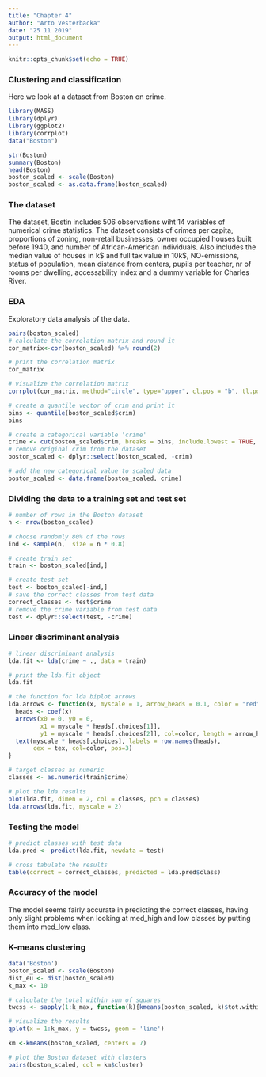 ```yaml
---
title: "Chapter 4"
author: "Arto Vesterbacka"
date: "25 11 2019"
output: html_document
---
```


```r
knitr::opts_chunk$set(echo = TRUE)
```
### Clustering and classification

Here we look at a dataset from Boston on crime.


```r
library(MASS)
library(dplyr)
library(ggplot2)
library(corrplot)
data("Boston")
```

```r
str(Boston)
summary(Boston)
head(Boston)
boston_scaled <- scale(Boston)
boston_scaled <- as.data.frame(boston_scaled)
```

### The dataset

The dataset, Bostin includes 506 observations wiht 14 variables of numerical crime statistics. The dataset consists of crimes per capita, proportions of zoning, non-retail businesses, owner occupied houses built before 1940, and number of African-American individuals. Also includes the median value of houses in k$ and full tax value in 10k$, NO-emissions, status of population, mean distance from centers, pupils per teacher, nr of rooms per dwelling, accessability index and a dummy variable for Charles River.

### EDA

Exploratory data analysis of the data.

```r
pairs(boston_scaled)
# calculate the correlation matrix and round it
cor_matrix<-cor(boston_scaled) %>% round(2)

# print the correlation matrix
cor_matrix

# visualize the correlation matrix
corrplot(cor_matrix, method="circle", type="upper", cl.pos = "b", tl.pos = "d", tl.cex = 0.6)

# create a quantile vector of crim and print it
bins <- quantile(boston_scaled$crim)
bins

# create a categorical variable 'crime'
crime <- cut(boston_scaled$crim, breaks = bins, include.lowest = TRUE, labels = c("low", "med_low","med_high","high"))
# remove original crim from the dataset
boston_scaled <- dplyr::select(boston_scaled, -crim)

# add the new categorical value to scaled data
boston_scaled <- data.frame(boston_scaled, crime)
```

### Dividing the data to a training set and test set

```r
# number of rows in the Boston dataset 
n <- nrow(boston_scaled)

# choose randomly 80% of the rows
ind <- sample(n,  size = n * 0.8)

# create train set
train <- boston_scaled[ind,]

# create test set 
test <- boston_scaled[-ind,]
# save the correct classes from test data
correct_classes <- test$crime
# remove the crime variable from test data
test <- dplyr::select(test, -crime)
```

### Linear discriminant analysis

```r
# linear discriminant analysis
lda.fit <- lda(crime ~ ., data = train)

# print the lda.fit object
lda.fit

# the function for lda biplot arrows
lda.arrows <- function(x, myscale = 1, arrow_heads = 0.1, color = "red", tex = 0.75, choices = c(1,2)){
  heads <- coef(x)
  arrows(x0 = 0, y0 = 0, 
         x1 = myscale * heads[,choices[1]], 
         y1 = myscale * heads[,choices[2]], col=color, length = arrow_heads)
  text(myscale * heads[,choices], labels = row.names(heads), 
       cex = tex, col=color, pos=3)
}

# target classes as numeric
classes <- as.numeric(train$crime)

# plot the lda results
plot(lda.fit, dimen = 2, col = classes, pch = classes)
lda.arrows(lda.fit, myscale = 2)
```

### Testing the model

```r
# predict classes with test data
lda.pred <- predict(lda.fit, newdata = test)

# cross tabulate the results
table(correct = correct_classes, predicted = lda.pred$class)
```

### Accuracy of the model
The model seems fairly accurate in predicting the correct classes, having only slight problems when looking at med_high and low classes by putting them into med_low class.

### K-means clustering

```r
data('Boston')
boston_scaled <- scale(Boston)
dist_eu <- dist(boston_scaled)
k_max <- 10

# calculate the total within sum of squares
twcss <- sapply(1:k_max, function(k){kmeans(boston_scaled, k)$tot.withinss})

# visualize the results
qplot(x = 1:k_max, y = twcss, geom = 'line')

km <-kmeans(boston_scaled, centers = 7)

# plot the Boston dataset with clusters
pairs(boston_scaled, col = km$cluster)


```
